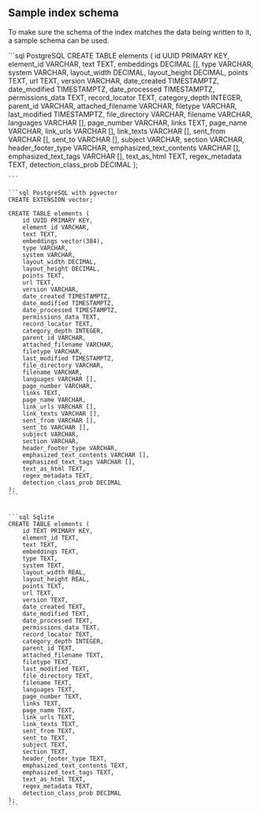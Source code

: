 ## Sample index schema

To make sure the schema of the index matches the data being written to it, a sample schema can be used.

<CodeGroup>
    ```sql PostgreSQL
    CREATE TABLE elements (
        id UUID PRIMARY KEY,
        element_id VARCHAR,
        text TEXT,
        embeddings DECIMAL [],
        type VARCHAR,
        system VARCHAR,
        layout_width DECIMAL,
        layout_height DECIMAL,
        points TEXT,
        url TEXT,
        version VARCHAR,
        date_created TIMESTAMPTZ,
        date_modified TIMESTAMPTZ,
        date_processed TIMESTAMPTZ,
        permissions_data TEXT,
        record_locator TEXT,
        category_depth INTEGER,
        parent_id VARCHAR,
        attached_filename VARCHAR,
        filetype VARCHAR,
        last_modified TIMESTAMPTZ,
        file_directory VARCHAR,
        filename VARCHAR,
        languages VARCHAR [],
        page_number VARCHAR,
        links TEXT,
        page_name VARCHAR,
        link_urls VARCHAR [],
        link_texts VARCHAR [],
        sent_from VARCHAR [],
        sent_to VARCHAR [],
        subject VARCHAR,
        section VARCHAR,
        header_footer_type VARCHAR,
        emphasized_text_contents VARCHAR [],
        emphasized_text_tags VARCHAR [],
        text_as_html TEXT,
        regex_metadata TEXT,
        detection_class_prob DECIMAL
    );
    
    ```
    
    ```sql PostgreSQL with pgvector 
    CREATE EXTENSION vector;
    
    CREATE TABLE elements (
        id UUID PRIMARY KEY,
        element_id VARCHAR,
        text TEXT,
        embeddings vector(384),
        type VARCHAR,
        system VARCHAR,
        layout_width DECIMAL,
        layout_height DECIMAL,
        points TEXT,
        url TEXT,
        version VARCHAR,
        date_created TIMESTAMPTZ,
        date_modified TIMESTAMPTZ,
        date_processed TIMESTAMPTZ,
        permissions_data TEXT,
        record_locator TEXT,
        category_depth INTEGER,
        parent_id VARCHAR,
        attached_filename VARCHAR,
        filetype VARCHAR,
        last_modified TIMESTAMPTZ,
        file_directory VARCHAR,
        filename VARCHAR,
        languages VARCHAR [],
        page_number VARCHAR,
        links TEXT,
        page_name VARCHAR,
        link_urls VARCHAR [],
        link_texts VARCHAR [],
        sent_from VARCHAR [],
        sent_to VARCHAR [],
        subject VARCHAR,
        section VARCHAR,
        header_footer_type VARCHAR,
        emphasized_text_contents VARCHAR [],
        emphasized_text_tags VARCHAR [],
        text_as_html TEXT,
        regex_metadata TEXT,
        detection_class_prob DECIMAL
    );
    ```
    
    
    ```sql Sqlite
    CREATE TABLE elements (
        id TEXT PRIMARY KEY,
        element_id TEXT,
        text TEXT,
        embeddings TEXT,
        type TEXT,
        system TEXT,
        layout_width REAL,
        layout_height REAL,
        points TEXT,
        url TEXT,
        version TEXT,
        date_created TEXT,
        date_modified TEXT,
        date_processed TEXT,
        permissions_data TEXT,
        record_locator TEXT,
        category_depth INTEGER,
        parent_id TEXT,
        attached_filename TEXT,
        filetype TEXT,
        last_modified TEXT,
        file_directory TEXT,
        filename TEXT,
        languages TEXT,
        page_number TEXT,
        links TEXT,
        page_name TEXT,
        link_urls TEXT,
        link_texts TEXT,
        sent_from TEXT,
        sent_to TEXT,
        subject TEXT,
        section TEXT,
        header_footer_type TEXT,
        emphasized_text_contents TEXT,
        emphasized_text_tags TEXT,
        text_as_html TEXT,
        regex_metadata TEXT,
        detection_class_prob DECIMAL
    );
    ```
</CodeGroup>